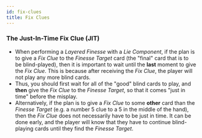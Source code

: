 ```yaml
---
id: fix-clues
title: Fix Clues
---
```


### The Just-In-Time Fix Clue (JIT)

- When performing a _Layered Finesse_ with a _Lie Component_, if the plan is to give a _Fix Clue_ to the _Finesse Target_ card (the "final" card that is to be blind-played), then it is important to wait until the **last** moment to give the _Fix Clue_. This is because after receiving the _Fix Clue_, the player will not play any more blind cards.
- Thus, you should first wait for all of the "good" blind cards to play, and **then** give the _Fix Clue_ to the _Finesse Target_, so that it comes "just in time" before the misplay.
- Alternatively, if the plan is to give a _Fix Clue_ to some **other** card than the _Finesse Target_ (e.g. a number 5 clue to a 5 in the middle of the hand), then the _Fix Clue_ does not necessarily have to be just in time. It can be done early, and the player will know that they have to continue blind-playing cards until they find the _Finesse Target_.
